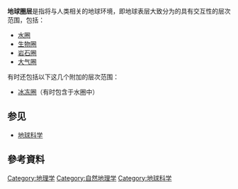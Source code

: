 '''地球圈层'''是指将与人类相关的地球环境，即地球表层大致分为的具有交互性的层次范围，包括：
* [[水圈|水圈]] 
* [[生物圈|生物圈]] 
* [[岩石圈|岩石圈]] 
* [[大气圈|大气圈]]

有时还包括以下这几个附加的层次范围：
* [[冰冻圈|冰冻圈]]（有时包含于水圈中）

== 参见 ==
* [[地球科学|地球科学]]

==參考資料==
<div class="references-small">
<references />
</div>

{{geo-term-stub}}

[[Category:地理学|Category:地理学]]
[[Category:自然地理学|Category:自然地理学]]
[[Category:地球科学|Category:地球科学]]